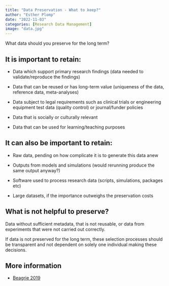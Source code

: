 ```yaml
---
title: "Data Preservation - What to keep?"
author: "Esther Plomp"
date: "2022-11-03"
categories: [Research Data Management]
image: "data.jpg"
---
```


What data should you preserve for the long term?

## It is important to retain:

-   Data which support primary research findings (data needed to validate/reproduce the findings)

-   Data that can be reused or has long-term value (uniqueness of the data, reference data, meta-analyses)

-   Data subject to legal requirements such as clinical trials or engineering equipment test data (quality control) or journal/funder policies

-   Data that is socially or culturally relevant

-   Data that can be used for learning/teaching purposes

## It can also be important to retain:

-   Raw data, pending on how complicate it is to generate this data anew

-   Outputs from models and simulations (would rerunning produce the same output anyway?)

-   Software used to process research data (scripts, simulations, packages etc)

-   Large datasets, if the importance outweighs the preservation costs

## What is not helpful to preserve?

Data without sufficient metadata, that is not reusable, or data from experiments that were not carried out correctly.

If data is not preserved for the long term, these selection processes should be transparent and not dependent on solely one individual making these decisions.

## More information

-   [Beagrie 2019](https://apo.org.au/node/227001)
